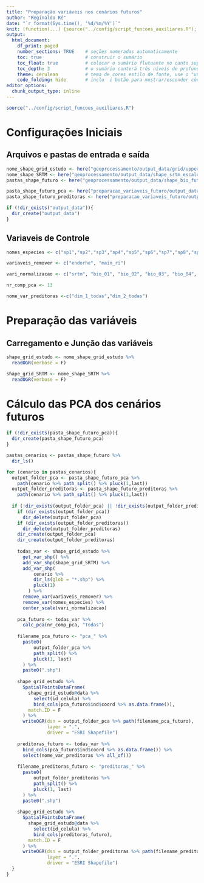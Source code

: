 ---
title: "Preparação variáveis nos cenários futuros"
author: "Reginaldo Ré"
date: "`r format(Sys.time(), '%d/%m/%Y')`"
knit: (function(...) {source("../config/script_funcoes_auxiliares.R"); myKnit(...)})
output:
  html_document:
    df_print: paged
    number_sections: TRUE    # seções numeradas automaticamente
    toc: true                # construir o sumário
    toc_float: true          # colocar o sumário flutuante no canto superior   esquerdo
    toc_depth: 3             # o sumário conterá três níveis de profundidade: capitulo, seção e subseção
    theme: cerulean          # tema de cores estilo de fonte, use o "united" para um tema monocromico
    code_folding: hide       # inclu  i botão para mostrar/esconder código fonte
editor_options: 
  chunk_output_type: inline
---
<style>
div.main-container {
    width: 100%;
    max-width: unset;
}
</style>

```{r message=FALSE, warning=FALSE, include=FALSE}
source("../config/script_funcoes_auxiliares.R") 
```

# Configurações Iniciais 
## Arquivos e pastas de entrada e saída

```{r arquivos_pastas_entrada, eval=T, include=T}
nome_shape_grid_estudo <- here("geoprocessamento/output_data/grid/upper_prpy_grid_10k_6933.shp")
nome_shape_SRTM <- here("geoprocessamento/output_data/shape_srtm_escalonado/srtm_10k_6933.shp")
pastas_shape_futuro <- here("geoprocessamento/output_data/shape_bio_futuro_escalonadas")
```

```{r arquivos_pastas_saida, eval=T, include=T}
pasta_shape_futuro_pca <- here("preparacao_variaveis_futuro/output_data/shape_pca_futuro")
pasta_shape_futuro_preditoras <- here("preparacao_variaveis_futuro/output_data/shape_preditoras_futuro")

if (!dir_exists("output_data")){
  dir_create("output_data")
}
```

## Variaveis de Controle

```{r variaveis_controle, eval=T, include=T}
nomes_especies <- c("sp1","sp2","sp3","sp4","sp5","sp6","sp7","sp8","sp9","sp10","sp11","sp12","sp13","sp14","sp15","sp16","sp17","sp18","sp19","sp20","sp21","sp22","sp23","sp24","sp25","sp26","sp27","sp28","sp29","sp30","sp31","sp32","sp33","sp34","sp35","sp36","sp37","sp38","sp39","sp40","sp41","sp42","sp43","sp44","sp45","sp46","sp47","sp48","sp49","sp50","sp51","sp52","sp53")

variaveis_remover <- c("endorhe", "main_ri")

vari_normalizacao <- c("srtm", "bio_01", "bio_02", "bio_03", "bio_04", 	"bio_05", "bio_06", "bio_07", "bio_08", "bio_09", "bio_10", "bio_11", "bio_12", "bio_13", "bio_14", "bio_15", 	"bio_16", "bio_17", "bio_18", "bio_19") 

nr_comp_pca <- 13

nome_var_preditoras <-c("dim_1_todas","dim_2_todas")
```

# Preparação das variáveis

## Carregamento e Junção das variáveis 

```{r juncao_preditoras_pa, eval=T, include=T}
shape_grid_estudo <- nome_shape_grid_estudo %>%
  readOGR(verbose = F)

shape_grid_SRTM <- nome_shape_SRTM %>%
  readOGR(verbose = F)
```

# Cálculo das PCA dos cenários futuros
```{r calcular_pca_futuro, eval=T, include=T}
if (!dir_exists(pasta_shape_futuro_pca)){
  dir_create(pasta_shape_futuro_pca)
}

pastas_cenarios <- pastas_shape_futuro %>%
  dir_ls()

for (cenario in pastas_cenarios){
  output_folder_pca <- pasta_shape_futuro_pca %>% 
    path(cenario %>% path_split() %>% pluck(1,last))
  output_folder_preditoras <- pasta_shape_futuro_preditoras %>% 
    path(cenario %>% path_split() %>% pluck(1,last))
  
  if (!dir_exists(output_folder_pca) || !dir_exists(output_folder_preditoras)){
    if (dir_exists(output_folder_pca))
      dir_delete(output_folder_pca)
    if (dir_exists(output_folder_preditoras))
      dir_delete(output_folder_preditoras)
    dir_create(output_folder_pca)
    dir_create(output_folder_preditoras)
    
    todas_var <- shape_grid_estudo %>%
      get_var_shp() %>%
      add_var_shp(shape_grid_SRTM) %>%
      add_var_shp(
          cenario %>% 
          dir_ls(glob = "*.shp") %>%
          pluck(1)
        ) %>%
      remove_var(variaveis_remover) %>%
      remove_var(nomes_especies) %>%
      center_scale(vari_normalizacao)
    
    pca_futuro <- todas_var %>%
      calc_pca(nr_comp_pca, "Todas")
    
    filename_pca_futuro <- "pca_" %>%
      paste0(
          output_folder_pca %>% 
          path_split() %>% 
          pluck(1, last) 
      ) %>%
      paste0(".shp")
    
    shape_grid_estudo %>%
      SpatialPointsDataFrame(
        shape_grid_estudo@data %>% 
          select(id_celula) %>% 
          bind_cols(pca_futuro$ind$coord %>% as.data.frame()),
        match.ID = F
      ) %>%
      writeOGR(dsn = output_folder_pca %>% path(filename_pca_futuro),
               layer = ".",
               driver = "ESRI Shapefile")
    
    preditoras_futuro <- todas_var %>%
      bind_cols(pca_futuro$ind$coord %>% as.data.frame()) %>%
      select(nome_var_preditoras %>% all_of())
    
    filename_preditoras_futuro <- "preditoras_" %>%
      paste0(
          output_folder_preditoras %>% 
          path_split() %>% 
          pluck(1, last) 
      ) %>%
      paste0(".shp")
    
    shape_grid_estudo %>%
      SpatialPointsDataFrame(
        shape_grid_estudo@data %>% 
          select(id_celula) %>% 
          bind_cols(preditoras_futuro),
        match.ID = F
      ) %>%
      writeOGR(dsn = output_folder_preditoras %>% path(filename_preditoras_futuro),
               layer = ".",
               driver = "ESRI Shapefile")  
  }
}
```